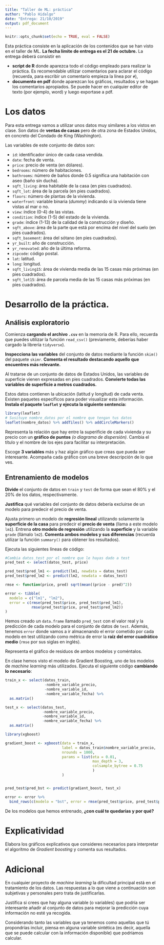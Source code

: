 ```yaml
---
title: "Taller de ML: práctica"
author: "Pablo Hidalgo"
date: "Entrega: 21/10/2019"
output: pdf_document
---
```


```r
knitr::opts_chunk$set(echo = TRUE, eval = FALSE)
```

Esta práctica consiste en la aplicación de los contenidos que se han visto en el taller de ML. **La fecha límite de entrega es el 21 de octubre.** La entrega deberá consistir en

- **script de R** donde aparezca todo el código empleado para realizar la práctica. Es recomendable utilizar comentarios para aclarar el código (recuerda, para escribir un comentario empieza la línea por `#`),
- **documento en pdf** donde aparezcan los gráficos, resultados y se hagan los comentarios apropiados. Se puede hacer en cualquier editor de texto (por ejemplo, word) y luego exportase a pdf.

# Los datos

Para esta entrega vamos a utilizar unos datos muy similares a los vistos en clase. Son datos de **ventas de casas** pero de otra zona de Estados Unidos, en concreto del Condado de King (Washington).

Las variables de este conjunto de datos son:

- `id`: identificador único de cada casa vendida.
- `date`: fecha de venta.
- `price`: precio de venta (en dólares).
- `bedrooms`: número de habitaciones.
- `bathrooms`: número de baños donde $0.5$ significa una habitación con aseo (baño sin ducha).
- `sqft_living`: área habitable de la casa (en pies cuadrados).
- `sqft_lot`: área de la parcela (en pies cuadrados).
- `floors`: número de plantas de la vivienda.
- `waterfront`: variable binaria (*dummy*) indicando si la vivienda tiene vistas al mar o no.
- `view`: índice (0-4) de las vistas.
- `condition`:  índice (1-5) del estado de la vivienda.
- `grade`: índice (1-13) de la calidad de la construcción y diseño.
- `sqft_above`: área de la parte que está por encima del nivel del suelo (en pies cuadrados).
- `sqft_basement`: área del sótano (en pies cuadrados).
- `yr_built`: año de construcción.
- `yr_renovated`: año de la última reforma.
- `zipcode`: código postal.
- `lat`: latitud.
- `long`: longitud.
- `sqft_living15`: área de vivienda media de las 15 casas más próximas (en pies cuadrados).
- `sqft_lot15`: área de parcela media de las 15 casas más próximas (en pies cuadrados).


# Desarrollo de la práctica.

## Análisis exploratorio

Comienza **cargando el archivo `.csv`** en la memoria de R. Para ello, recuerda que puedes utilizar la función `read_csv()` (previamente, deberías haber cargado la librería `tidyverse`).

**Inspecciona las variables** del conjunto de datos mediante la función `skim()` del paquete `skimr`. **Comenta el resultado destacando aquello que encuentres más relevante.**

Al tratarse de un conjunto de datos de Estados Unidos, las variables de superficie vienen expresadas en pies cuadrados. **Convierte todas las variables de superficie a metros cuadrados.**

Estos datos contienen la ubicación (latitud y longitud) de cada venta. Existen paquetes específicos para poder visualizar esta información. **Instala el paquete `leaflet` y ejecuta la siguiente sentencia:**

```r
library(leaflet)
# Susituye nombre_datos por el nombre que tengan tus datos 
leaflet(nombre_datos) %>% addTiles() %>% addCircleMarkers()
```


Representa la relación que hay entre la superificie de cada vivienda y su precio con un **gráfico de puntos** *(o diagrama de dispersión)*. Cambia el título y el nombre de los ejes para facilitar su interpretación.

Escoge **3 variables** más y haz algún gráfico que creas que pueda ser interesante. Acompaña cada gráfico con una breve descripción de lo que ves.

## Entrenamiento de modelos

**Divide** el conjunto de datos en `train` y `test` de forma que sean el 80% y el 20% de los datos, respectivamente.

**Justifica** qué variables del conjunto de datos debería excluirse de un modelo para predecir el precio de venta.


Ajusta primero un modelo de **regresión lineal** utilizando solamente la **superficie de la casa** para predecir el **precio de venta** (llama a este modelo `lm1`). Entrena **otro modelo de regresión** utilizando la **superficie** y la variable `grade` (llámalo `lm2`). **Comenta ambos modelos y sus diferencias** (recuerda utilizar la función `summary()` para obtener los resultados).

Ejecuta las siguientes líneas de código:

```r
#Cambia datos_test por el nombre que le hayas dado a test
pred_test <- select(datos_test, price)

pred_test$pred_lm1 <- predict(lm1, newdata = datos_test)
pred_test$pred_lm2 <- predict(lm2, newdata = datos_test)

rmse <- function(price, pred) sqrt(mean((price - pred)^2))

error <- tibble(
  modelo = c("lm1", "lm2"),
  error = c(rmse(pred_test$price, pred_test$pred_lm1), 
            rmse(pred_test$price, pred_test$pred_lm2))
)
```

Hemos creado un `data.frame` llamado `pred_test` con el valor real y la predicción de cada modelo para el conjunto de datos de `test`. Además, tenemos `error` donde vamos a ir almacenando el error cometido por cada modelo en test utilizando como métrica de error la **raíz del error cuadrático medio** (`rmse` por sus siglas en inglés).

Representa el gráfico de residuos de ambos modelos y coméntalos.


En clase hemos visto el modelo de Gradient Boosting, uno de los modelos de *machine learning* más utilizados. Ejecuta el siguiente código **cambiando lo necesario**:

```r
train_x <- select(datos_train, 
                  -nombre_variable_precio, 
                  -nombre_variable_id,
                  -nombre_variable_fecha) %>% 
  as.matrix()

test_x <- select(datos_test, 
                 -nombre_variable_precio, 
                 -nombre_variable_id, 
                 -nombre_variable_fecha) %>% 
  as.matrix()

library(xgboost)

gradient_boost <- xgboost(data = train_x, 
                          label = datos_train$nombre_variable_precio,
                          nrounds = 1000,
                          params = list(eta = 0.01, 
                                        max_depth = 3,
                                        colsample_bytree = 0.75
                                        )
                          )


pred_test$pred_bst <- predict(gradient_boost, test_x)

error <- error %>% 
  bind_rows(c(modelo = "bst", error = rmse(pred_test$price, pred_test$pred_bst)))
```


De los modelos que hemos entrenado, **¿con cuál te quedarías y por qué?**

# Explicatividad

Elabora los gráficos explicativos que consideres necesarios para interpretar el algoritmo de *Gradient boosting* y comenta sus resultados.


# Adicional

En cualquier proyecto de *machine learning* la dificultad principal está en el tratamiento de los datos. Las respuestas a lo que viene a continuación son subjetivas y personales pero trata de justificarlas.

Justifica si crees que hay alguna variable (o variables) que podría ser interesante añadir al conjunto de datos para mejorar la predicción cuya información no esté ya recogida.

Considerando tanto las variables que ya tenemos como aquellas que tú propondrías incluir, piensa en alguna variable sintética (es decir, aquella que se puede calcular con la información disponible) que podríamos calcular.



